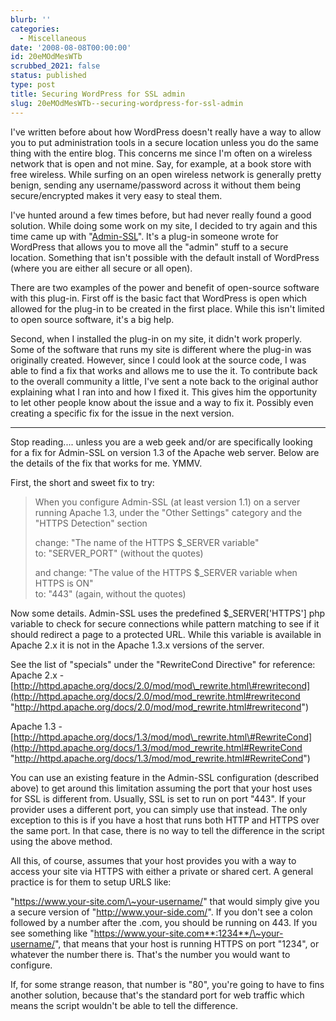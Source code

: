 ```yaml
---
blurb: ''
categories:
  - Miscellaneous
date: '2008-08-08T00:00:00'
id: 20eMOdMesWTb
scrubbed_2021: false
status: published
type: post
title: Securing WordPress for SSL admin
slug: 20eMOdMesWTb--securing-wordpress-for-ssl-admin
---
```


I've written before about how WordPress doesn't really have a way
to allow you to put administration tools in a secure location
unless you do the same thing with the entire blog. This concerns me
since I'm often on a wireless network that is open and not mine.
Say, for example, at a book store with free wireless. While surfing
on an open wireless network is generally pretty benign, sending any
username/password across it without them being secure/encrypted
makes it very easy to steal them.

I've hunted around a few times before, but had never really found a
good solution. While doing some work on my site, I decided to try
again and this time came up with
"[Admin-SSL](http://wordpress.org/extend/plugins/admin-ssl-secure-admin/)".
It's a plug-in someone wrote for WordPress that allows you to move
all the "admin" stuff to a secure location. Something that isn't
possible with the default install of WordPress (where you are
either all secure or all open).

There are two examples of the power and benefit of open-source
software with this plug-in. First off is the basic fact that
WordPress is open which allowed for the plug-in to be created in
the first place. While this isn't limited to open source software,
it's a big help.

Second, when I installed the plug-in on my site, it didn't work
properly. Some of the software that runs my site is different where
the plug-in was originally created. However, since I could look at
the source code, I was able to find a fix that works and allows me
to use the it. To contribute back to the overall community a
little, I've sent a note back to the original author explaining
what I ran into and how I fixed it. This gives him the opportunity
to let other people know about the issue and a way to fix it.
Possibly even creating a specific fix for the issue in the next
version.


* * * * *

Stop reading.... unless you are a web geek and/or are specifically
looking for a fix for Admin-SSL on version 1.3 of the Apache web
server. Below are the details of the fix that works for me. YMMV.

First, the short and sweet fix to try:

> When you configure Admin-SSL (at least version 1.1) on a server
> running Apache 1.3, under the "Other Settings" category and the
> "HTTPS Detection" section
> 
> change: "The name of the HTTPS $\_SERVER variable"   
> to: "SERVER\_PORT" (without the quotes)
> 
> and change: "The value of the HTTPS $\_SERVER variable when HTTPS
> is ON"   
> to: "443" (again, without the quotes)

Now some details. Admin-SSL uses the predefined $\_SERVER\['HTTPS'\]
php variable to check for secure connections while pattern matching
to see if it should redirect a page to a protected URL. While this
variable is available in Apache 2.x it is not in the Apache 1.3.x
versions of the server.

See the list of "specials" under the "RewriteCond Directive" for
reference:   
Apache 2.x -
[http://httpd.apache.org/docs/2.0/mod/mod\_rewrite.html\#rewritecond](http://httpd.apache.org/docs/2.0/mod/mod_rewrite.html#rewritecond "http://httpd.apache.org/docs/2.0/mod/mod_rewrite.html#rewritecond")
  
Apache 1.3 -
[http://httpd.apache.org/docs/1.3/mod/mod\_rewrite.html\#RewriteCond](http://httpd.apache.org/docs/1.3/mod/mod_rewrite.html#RewriteCond "http://httpd.apache.org/docs/1.3/mod/mod_rewrite.html#RewriteCond")

You can use an existing feature in the Admin-SSL configuration
(described above) to get around this limitation assuming the port
that your host uses for SSL is different from. Usually, SSL is set
to run on port "443". If your provider uses a different port, you
can simply use that instead. The only exception to this is if you
have a host that runs both HTTP and HTTPS over the same port. In
that case, there is no way to tell the difference in the script
using the above method.

All this, of course, assumes that your host provides you with a way
to access your site via HTTPS with either a private or shared cert.
A general practice is for them to setup URLS like:

"https://www.your-site.com/\~your-username/" that would simply give
you a secure version of "http://www.your-side.com/". If you don't
see a colon followed by a number after the .com, you should be
running on 443. If you see something like
"https://www.your-site.com**:1234**/\~your-username/", that means
that your host is running HTTPS on port "1234", or whatever the
number there is. That's the number you would want to configure.

If, for some strange reason, that number is "80", you're going to
have to fins another solution, because that's the standard port for
web traffic which means the script wouldn't be able to tell the
difference.
